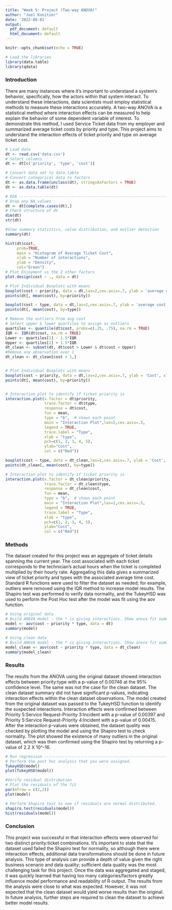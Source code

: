 ---
title: "Week 5: Project (Two-way ANOVA)"
author: "Joel Konitzer"
date: '2022-08-01'
output:
  pdf_document: default
  html_document: default
---


```{r setup, include=FALSE}
knitr::opts_chunk$set(echo = TRUE)
```

```{r}
# Load the libraries
library(data.table)
library(qdata)
```

### Introduction 
There are many instances where it's important to understand a system's behavior, specifically, how the actors within that system interact. To understand these interactions, data scientists must employ statistical methods to measure these interactions accurately. A two-way ANOVA is a statistical method where interaction effects can be measured to help explain the behavior of some dependent variable of interest. To demonstrate this method, I used Service Ticket data from my employer and summarized average ticket costs by priority and type. This project aims to understand the interaction effects of ticket priority and type on average ticket cost. 

```{r}
# Load data
dt <- read.csv('data.csv')
# Select columns
dt <- dt[c('priority', 'type', 'cost')]

# Convert data set to data.table
# Convert categorical data to factors
dt <- as.data.frame(unclass(dt), stringsAsFactors = TRUE)
dt <- as.data.table(dt)
```


```{r}
# EDA ---------------------------------------------------------------------
# Drop any NA values
dt <- dt[complete.cases(dt),]
# Check structure of dt
dim(dt)
str(dt)

#View summary statistics, value distribution, and outlier detection
summary(dt)

hist(dt$cost,
     prob=TRUE,
     main = "Histogram of Average Ticket Cost",
     xlab = "Number of interactions",
     ylab = "Density",
     col="Green")
# Plot Enjoyment vs the 2 other factors 
plot.design(cost ~ ., data = dt)

# Plot Individual Boxplots with means
boxplot(cost ~ priority, data = dt,las=2,cex.axis=.7, ylab = 'average cost', xlab = 'priority')
points(dt[, mean(cost), by=priority])

boxplot(cost ~ type, data = dt,las=2,cex.axis=.7, ylab = 'average cost', xlab = 'ticket type')
points(dt[, mean(cost), by=type])

# Remove the outliers from avg cost
# Select upper & lower quartiles to assign as outliers
quartiles <- quantile(dt$cost, probs=c(.25, .75), na.rm = TRUE)
IQR <- IQR(dt$cost, na.rm = TRUE)
Lower <- quartiles[1] - 1.5*IQR
Upper <- quartiles[2] + 1.5*IQR
dt_clean <- subset(dt, dt$cost > Lower & dt$cost < Upper)
#Remove any observation over 1
dt_clean <- dt_clean[cost > 1,]


# Plot Individual Boxplots with means
boxplot(cost ~ priority, data = dt,las=2,cex.axis=.7, ylab = 'Cost', xlab = 'priority')
points(dt[, mean(cost), by=priority])


# Interaction plot to identify if ticket priority is 
interaction.plot(x.factor = dt$priority,
                 trace.factor = dt$type,
                 response = dt$cost,
                 fun = mean, 
                 type = "b",  # shows each point
                 main = "Interaction Plot",las=2,cex.axis=.5,
                 legend = TRUE,
                 trace.label = "Type",
                 xlab = "type",
                 pch=c(1, 2, 3, 4, 5),
                 ylab="Cost",
                 col = c("Red"))

boxplot(cost ~ type, data = dt_clean,las=2,cex.axis=.7, ylab = 'Cost', xlab = 'ticket cost')
points(dt_clean[, mean(cost), by=type])

# Interaction plot to identify if ticket priority is 
interaction.plot(x.factor = dt_clean$priority,
                 trace.factor = dt_clean$type, 
                 response = dt_clean$cost,
                 fun = mean, 
                 type = "b",  # shows each point
                 main = "Interaction Plot",las=2,cex.axis=.5,
                 legend = TRUE,
                 trace.label = "Type",
                 xlab = "type",
                 pch=c(1, 2, 3, 4, 5),
                 ylab="Cost",
                 col = c("Red"))

```

### Methods 
The dataset created for this project was an aggregate of ticket details spanning the current year. The cost associated with each ticket corresponds to the technician's actual hours when the ticket is completed multiplied by their hourly rate. Aggregating this data gives a summarized view of ticket priority and types with the associated average time cost. Standard R functions were used to filter the dataset as needed; for example, outliers were removed using the IQR method to increase model results. The Shapiro test was performed to verify data normality, and the TukeyHSD was used to perform the Post Hoc test after the model was fit using the aov function. 

```{r}
# Using original data
# Build ANOVA model - the * is giving interactions. Show anova fit summary
model <- aov(cost ~ priority * type, data = dt)
summary(model)

# Using clean data
# Build ANOVA model - the * is giving interactions. Show anova fit summary
model_clean <- aov(cost ~ priority * type, data = dt_clean)
summary(model_clean)

```   
### Results
The results from the ANOVA using the original dataset showed interaction effects between priority:type with a p-value of 0.00746 at the 95% confidence level. The same was not the case for the clean dataset. The clean dataset summary did not have significant p-values, indicating interaction effects within the clean dataset observations. The model created from the original dataset was passed to the TukeyHSD function to identify the suspected interactions. Interaction effects were confirmed between Priority 5:Service Request-Priority 3:Incident with a p-value of 0.00397 and Priority 5:Service Request-Priority 4:Incident  with a p-value of 0.00415. After the interaction p-values were obtained, the dataset quality was checked by plotting the model and using the Shapiro test to check normality. The plot showed the existence of many outliers in the original dataset, which was then confirmed using the Shapiro test by returning a p-value of 2.2 X 10^-16. 
	
```{r}
# Run regression ----------------------------------------------------------
# Perform the post hoc analysis that you were assigned.
TukeyHSD(model)
plot(TukeyHSD(model))

```   



```{r}
#Verify residual distribution
# Plot the residuals of the fit
par(mfrow = c(2,2))
plot(model)

# Perform Shapiro test to see if residuals are normal distributed.
shapiro.test(residuals(model))
hist(residuals(model))
``` 

### Conclusion

This project was successful in that interaction effects were observed for two distinct priority:ticket combinations. It’s important to state that the dataset used failed the Shapiro test for normality, so although there were interaction effects, additional data transformations should be done in future analysis. This type of analysis can provide a depth of value given the right business scenario and data quality; sufficient data quality was the most challenging task for this project. Once the data was aggregated and staged, it was quickly learned that having too many categories/factors greatly influence model performance and readability of R output. The results from the analysis were close to what was expected. However, it was not expected that the clean dataset would yield worse results than the original. In future analysis, further steps are required to clean the dataset to achieve better model results. 

